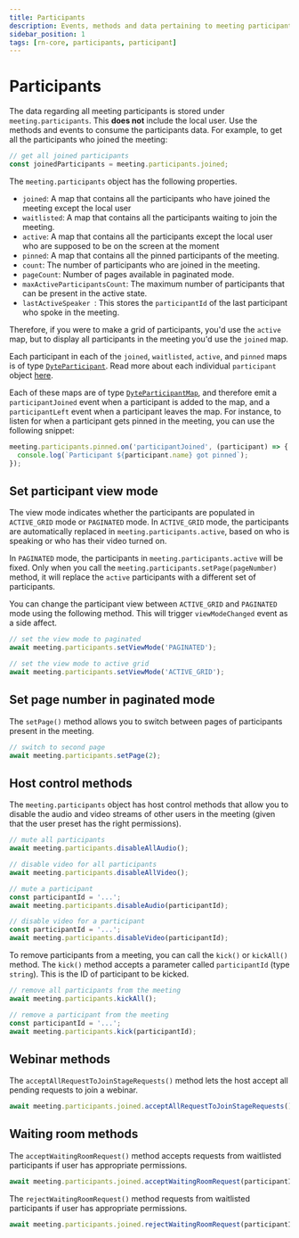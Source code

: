 ```yaml
---
title: Participants
description: Events, methods and data pertaining to meeting participants.
sidebar_position: 1
tags: [rn-core, participants, participant]
---
```


# Participants

The data regarding all meeting participants is stored under
`meeting.participants`. This **does not** include the local user. Use the
methods and events to consume the participants data. For example, to get all the
participants who joined the meeting:

```ts
// get all joined participants
const joinedParticipants = meeting.participants.joined;
```

The `meeting.participants` object has the following properties.

- `joined`: A map that contains all the participants who have joined the meeting
  except the local user
- `waitlisted`: A map that contains all the participants waiting to join the
  meeting.
- `active`: A map that contains all the participants except the local user who
  are supposed to be on the screen at the moment
- `pinned`: A map that contains all the pinned participants of the meeting.
- `count`: The number of participants who are joined in the meeting.
- `pageCount`: Number of pages available in paginated mode.
- `maxActiveParticipantsCount`: The maximum number of participants that can be
  present in the active state.
- `lastActiveSpeaker `: This stores the `participantId` of the last participant
  who spoke in the meeting.

Therefore, if you were to make a grid of participants, you'd use the `active`
map, but to display all participants in the meeting you'd use the `joined` map.

Each participant in each of the `joined`, `waitlisted`, `active`, and `pinned`
maps is of type [`DyteParticipant`](../reference/DyteParticipant.md). Read more
about each individual `participant` object
[here](../participants/participant-object.mdx).

Each of these maps are of type
[`DyteParticipantMap`](../reference/DyteParticipantMap.md), and therefore emit a
`participantJoined` event when a participant is added to the map, and a
`participantLeft` event when a participant leaves the map. For instance, to
listen for when a participant gets pinned in the meeting, you can use the
following snippet:

```ts
meeting.participants.pinned.on('participantJoined', (participant) => {
  console.log(`Participant ${participant.name} got pinned`);
});
```

## Set participant view mode

The view mode indicates whether the participants are populated in `ACTIVE_GRID`
mode or `PAGINATED` mode. In `ACTIVE_GRID` mode, the participants are
automatically replaced in `meeting.participants.active`, based on who is
speaking or who has their video turned on.

In `PAGINATED` mode, the participants in `meeting.participants.active` will be
fixed. Only when you call the `meeting.participants.setPage(pageNumber)` method,
it will replace the `active` participants with a different set of participants.

You can change the participant view between `ACTIVE_GRID` and `PAGINATED` mode
using the following method. This will trigger `viewModeChanged` event as a side
affect.

```ts
// set the view mode to paginated
await meeting.participants.setViewMode('PAGINATED');

// set the view mode to active grid
await meeting.participants.setViewMode('ACTIVE_GRID');
```

## Set page number in paginated mode

The `setPage()` method allows you to switch between pages of participants
present in the meeting.

```ts
// switch to second page
await meeting.participants.setPage(2);
```

## Host control methods

The `meeting.participants` object has host control methods that allow you to
disable the audio and video streams of other users in the meeting (given that
the user preset has the right permissions).

```ts
// mute all participants
await meeting.participants.disableAllAudio();

// disable video for all participants
await meeting.participants.disableAllVideo();

// mute a participant
const participantId = '...';
await meeting.participants.disableAudio(participantId);

// disable video for a participant
const participantId = '...';
await meeting.participants.disableVideo(participantId);
```

To remove participants from a meeting, you can call the `kick()` or `kickAll()`
method. The `kick()` method accepts a parameter called `participantId` (type
`string`). This is the ID of participant to be kicked.

```ts
// remove all participants from the meeting
await meeting.participants.kickAll();

// remove a participant from the meeting
const participantId = '...';
await meeting.participants.kick(participantId);
```

## Webinar methods

The `acceptAllRequestToJoinStageRequests()` method lets the host accept all
pending requests to join a webinar.

```ts
await meeting.participants.joined.acceptAllRequestToJoinStageRequests();
```

## Waiting room methods

The `acceptWaitingRoomRequest()` method accepts requests from waitlisted
participants if user has appropriate permissions.

```ts
await meeting.participants.joined.acceptWaitingRoomRequest(participantId);
```

The `rejectWaitingRoomRequest()` method requests from waitlisted participants if
user has appropriate permissions.

```ts
await meeting.participants.joined.rejectWaitingRoomRequest(participantId);
```
